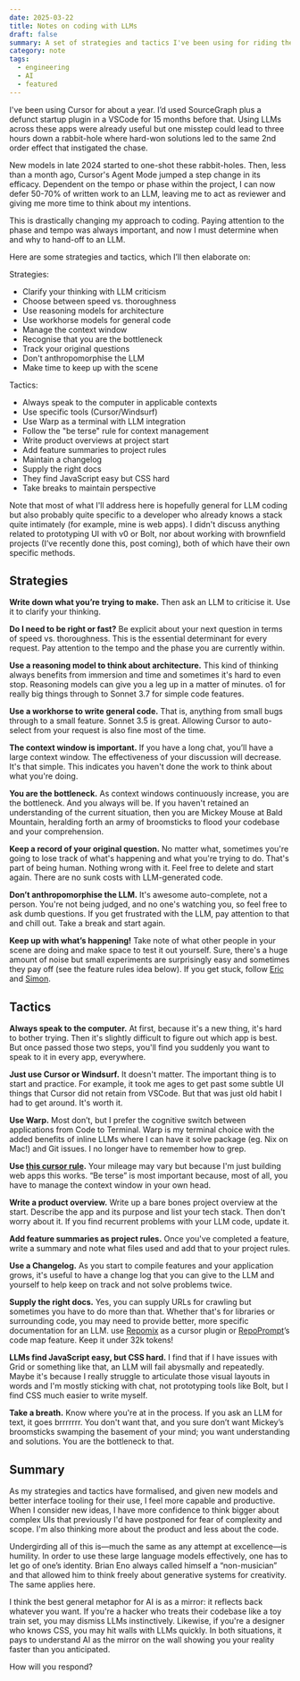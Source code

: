 ```yaml
---
date: 2025-03-22
title: Notes on coding with LLMs
draft: false
summary: A set of strategies and tactics I've been using for riding the recent step change in LLM-assisted coding. How to offload writing code while maintaining control of it by dividing approaches into high-level thinking methods and specific implementation techniques using specific tools.
category: note
tags:
  - engineering
  - AI
  - featured
---
```


I've been using Cursor for about a year. I’d used SourceGraph plus a defunct startup plugin in a VSCode for 15 months before that. Using LLMs across these apps were already useful but one misstep could lead to three hours down a rabbit-hole where hard-won solutions led to the same 2nd order effect that instigated the chase.

New models in late 2024 started to one-shot these rabbit-holes. Then, less than a month ago, Cursor's Agent Mode jumped a step change in its efficacy. Dependent on the tempo or phase within the project, I can now defer 50-70% of written work to an LLM, leaving me to act as reviewer and giving me more time to think about my intentions.

This is drastically changing my approach to coding. Paying attention to the phase and tempo was always important, and now I must determine when and why to hand-off to an LLM.

Here are some strategies and tactics, which I’ll then elaborate on:

Strategies:

- Clarify your thinking with LLM criticism
- Choose between speed vs. thoroughness
- Use reasoning models for architecture
- Use workhorse models for general code
- Manage the context window
- Recognise that you are the bottleneck
- Track your original questions
- Don't anthropomorphise the LLM
- Make time to keep up with the scene

Tactics:

- Always speak to the computer in applicable contexts
- Use specific tools (Cursor/Windsurf)
- Use Warp as a terminal with LLM integration
- Follow the "be terse" rule for context management
- Write product overviews at project start
- Add feature summaries to project rules
- Maintain a changelog
- Supply the right docs
- They find JavaScript easy but CSS hard
- Take breaks to maintain perspective

Note that most of what I'll address here is hopefully general for LLM coding but also probably quite specific to a developer who already knows a stack quite intimately (for example, mine is web apps). I didn't discuss anything related to prototyping UI with v0 or Bolt, nor about working with brownfield projects (I’ve recently done this, post coming), both of which have their own specific methods.

## Strategies

**Write down what you’re trying to make.** Then ask an LLM to criticise it. Use it to clarify your thinking.

**Do I need to be right or fast?** Be explicit about your next question in terms of speed vs. thoroughness. This is the essential determinant for every request. Pay attention to the tempo and the phase you are currently within.

**Use a reasoning model to think about architecture.** This kind of thinking always benefits from immersion and time and sometimes it's hard to even stop. Reasoning models can give you a leg up in a matter of minutes. o1 for really big things through to Sonnet 3.7 for simple code features.

**Use a workhorse to write general code.** That is, anything from small bugs through to a small feature. Sonnet 3.5 is great. Allowing Cursor to auto-select from your request is also fine most of the time.

**The context window is important.** If you have a long chat, you’ll have a large context window. The effectiveness of your discussion will decrease. It's that simple. This indicates you haven't done the work to think about what you're doing.

**You are the bottleneck.** As context windows continuously increase, you are the bottleneck. And you always will be. If you haven't retained an understanding of the current situation, then you are Mickey Mouse at Bald Mountain, heralding forth an army of broomsticks to flood your codebase and your comprehension.

**Keep a record of your original question.** No matter what, sometimes you're going to lose track of what's happening and what you're trying to do. That's part of being human. Nothing wrong with it. Feel free to delete and start again. There are no sunk costs with LLM-generated code.

**Don’t anthropomorphise the LLM.** It's awesome auto-complete, not a person. You're not being judged, and no one's watching you, so feel free to ask dumb questions. If you get frustrated with the LLM, pay attention to that and chill out. Take a break and start again.

**Keep up with what’s happening!** Take note of what other people in your scene are doing and make space to test it out yourself. Sure, there's a huge amount of noise but small experiments are surprisingly easy and sometimes they pay off (see the feature rules idea below). If you get stuck, follow [Eric](https://x.com/pvncher) and [Simon](https://x.com/simonw).

## Tactics

**Always speak to the computer.** At first, because it's a new thing, it's hard to bother trying. Then it's slightly difficult to figure out which app is best. But once passed those two steps, you'll find you suddenly you want to speak to it in every app, everywhere.

**Just use Cursor or Windsurf.** It doesn't matter. The important thing is to start and practice. For example, it took me ages to get past some subtle UI things that Cursor did not retain from VSCode. But that was just old habit I had to get around. It's worth it.

**Use Warp.** Most don’t, but I prefer the cognitive switch between applications from Code to Terminal. Warp is my terminal choice with the added benefits of inline LLMs where I can have it solve package (eg. Nix on Mac!) and Git issues. I no longer have to remember how to grep.

**Use [this cursor rule](https://github.com/callumflack/callums-prompts/blob/main/cursor-global-cursorteam-250102.md).** Your mileage may vary but because I'm just building web apps this works. “Be terse” is most important because, most of all, you have to manage the context window in your own head.

**Write a product overview.** Write up a bare bones project overview at the start. Describe the app and its purpose and list your tech stack. Then don't worry about it. If you find recurrent problems with your LLM code, update it.

**Add feature summaries as project rules.** Once you've completed a feature, write a summary and note what files used and add that to your project rules.

**Use a Changelog.** As you start to compile features and your application grows, it's useful to have a change log that you can give to the LLM and yourself to help keep on track and not solve problems twice.

**Supply the right docs.** Yes, you can supply URLs for crawling but sometimes you have to do more than that. Whether that's for libraries or surrounding code, you may need to provide better, more specific documentation for an LLM. use [Repomix](https://repomix.com/) as a cursor plugin or [RepoPrompt](https://repoprompt.com/)’s code map feature. Keep it under 32k tokens!

**LLMs find JavaScript easy, but CSS hard.** I find that if I have issues with Grid or something like that, an LLM will fail abysmally and repeatedly. Maybe it's because I really struggle to articulate those visual layouts in words and I'm mostly sticking with chat, not prototyping tools like Bolt, but I find CSS much easier to write myself.

**Take a breath.** Know where you're at in the process. If you ask an LLM for text, it goes brrrrrrr. You don't want that, and you sure don’t want Mickey’s broomsticks swamping the basement of your mind; you want understanding and solutions. You are the bottleneck to that.

## Summary

As my strategies and tactics have formalised, and given new models and better interface tooling for their use, I feel more capable and productive. When I consider new ideas, I have more confidence to think bigger about complex UIs that previously I'd have postponed for fear of complexity and scope. I'm also thinking more about the product and less about the code.

Undergirding all of this is—much the same as any attempt at excellence—is humility. In order to use these large language models effectively, one has to let go of one’s identity. Brian Eno always called himself a “non-musician” and that allowed him to think freely about generative systems for creativity. The same applies here.

I think the best general metaphor for AI is as a mirror: it reflects back whatever you want. If you're a hacker who treats their codebase like a toy train set, you may dismiss LLMs instinctively. Likewise, if you're a designer who knows CSS, you may hit walls with LLMs quickly. In both situations, it pays to understand AI as the mirror on the wall showing you your reality faster than you anticipated.

How will you respond?

